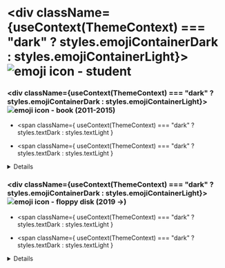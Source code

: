 


<div>

<div>

# <div className={useContext(ThemeContext) === "dark" ? styles.emojiContainerDark : styles.emojiContainerLight}><FormattedMessage id="study" /> <Image src='/emojis/study.svg' alt='emoji icon - student' width={36} height={36}/></div>

<div>

### <div className={useContext(ThemeContext) === "dark" ? styles.emojiContainerDark : styles.emojiContainerLight}><Image src='/emojis/book.svg' alt='emoji icon - book' width={24} height={24}/> <FormattedMessage id="unihelsinki" /> (2011-2015)</div>

- <span
    className={
      useContext(ThemeContext) === "dark" ? styles.textDark : styles.textLight
    }
  >
    <FormattedMessage id="russianStudies" />
  </span>
- <span
    className={
      useContext(ThemeContext) === "dark" ? styles.textDark : styles.textLight
    }
  >
    <FormattedMessage id="unihelGraduated" />
  </span>

<Details
  title="The Master's Thesis"
  text="Name"
  link="Link"
  theme={useContext(ThemeContext)}
/>

<HelsinkiProgress />

</div>

<div>

### <div className={useContext(ThemeContext) === "dark" ? styles.emojiContainerDark : styles.emojiContainerLight}><Image data-theme={useContext(ThemeContext)} src='/emojis/floppy.svg' alt='emoji icon - floppy disk' width={24} height={24}/> <FormattedMessage id="lab" /> (2019 →)</div>

- <span
    className={
      useContext(ThemeContext) === "dark" ? styles.textDark : styles.textLight
    }
  >
    <FormattedMessage id="computerScience" />
  </span>
- <span
    className={
      useContext(ThemeContext) === "dark" ? styles.textDark : styles.textLight
    }
  >
    <FormattedMessage id="labStudies" />
  </span>

<Details
  title="Description"
  text="Name"
  link="Link"
  theme={useContext(ThemeContext)}
/>

<LabProgress />

</div>

</div>

<div>

# <div className={useContext(ThemeContext) === "dark" ? styles.emojiContainerDark : styles.emojiContainerLight}><FormattedMessage id="coursesAndCertificates" /> <Image src='/emojis/writing.svg' alt='emoji icon - writing hand' width={36} height={36}/></div>

### <div className={useContext(ThemeContext) === "dark" ? styles.emojiContainerDark : styles.emojiContainerLight}><Image data-theme={useContext(ThemeContext)} src='/emojis/comet.svg' alt='emoji icon - comet' width={24} height={24}/> <FormattedMessage id="courses" /></div>

### <div className={useContext(ThemeContext) === "dark" ? styles.emojiContainerDark : styles.emojiContainerLight}><Image src='/emojis/fire.svg' alt='emoji icon - fire' width={24} height={24}/> <FormattedMessage id="certificates" /></div>

</div>

</div>
